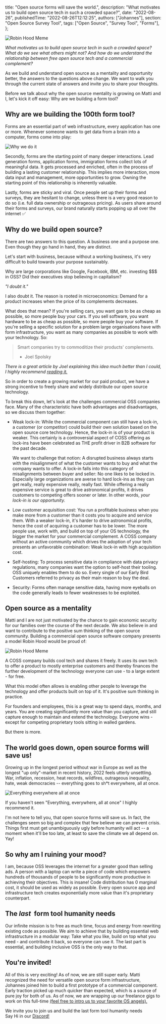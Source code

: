 
  title: "Open source forms will save the world.",
  description: "What motivates us to build open source tech in such a crowded space?",
  date: "2022-08-26",
  publishedTime: "2022-08-26T12:12:25",
  authors: ["Johannes"],
  section: "Open Source Survey Tool",
  tags: ["Open Source", "Survey Tool", "Forms"],
};

<AuthorBox name="Johannes" title="Co-Founder" date="April 7th, 2023" duration="4" />

<Image src={RobinHoodMeme} alt="Robin Hood Meme" className="rounded-lg" />

_What motivates us to build open source tech in such a crowded space? What do we see what others might not? And how do we understand the relationship between free open source tech and a commercial complement?_

As we build and understand open source as a mentality and opportunity better, the answers to the questions above change. We want to walk you through the current state of answers and invite you to share your thoughts.

Before we talk about why the open source mentality is growing on Matti and I, let's kick it off easy: Why are we building a form tool?

## Why are we building the 100th form tool?

Forms are an essential part of web infrastructure, every application has one or more. Whenever someone wants to get data from a brain into a computer, forms come into play:

<Image src={WhyWeDoIt} alt="Why we do it" className="rounded-lg" />

Secondly, forms are the starting point of many deeper interactions. Lead generation forms, application forms, immigration forms collect lots of meaningful data. It gets processed and enriched, often in the process of building a lasting customer relationship. This implies more interaction, more data input and management, more opportunities to grow. Owning the starting point of this relationship is inherently valuable.

Lastly, forms are sticky and viral. Once people set up their forms and surveys, they are hesitant to change, unless there is a very good reason to do so (i.e. full data ownership or outrageous pricing). As users share around their forms and surveys, our brand naturally starts popping up all over the internet ✅

## Why do we build open source?

There are two answers to this question. A business one and a purpose one. Even though they go hand in hand, they are distinct.

Let's start with business, because without a working business, it's very difficult to build towards your purpose sustainably.

Why are large corporations like Google, Facebook, IBM, etc. investing $$$ in OSS? Did their executives stop believing in capitalism?

<ResponsiveEmbed
  src="https://www.youtube-nocookie.com/embed/j4ovbmsp6p0?start=9"
  allowFullScreen
  className="rounded-lg"
/>

_"I doubt it."_

I also doubt it. The reason is rooted in microeconomics: Demand for a product increases when the price of its complements decreases.

What does that mean? If you're selling cars, you want gas to be as cheap as possible, so more people buy your cars. If you sell software, you want hardware to be as cheap as possible, so more people buy your software. If you're selling a specific solution for a problem large organisations have with form infrastructure, you want as many companies as possible to work with your technology. So:

> Smart companies try to commoditize their products' complements.
>
> - Joel Spolsky

_There is a great article by Joel explaining this idea much better than I could, I highly recommend [reading it.](https://www.joelonsoftware.com/2002/06/12/strategy-letter-v/)_

So in order to create a growing market for our paid product, we have a strong incentive to freely share and widely distribute our open source technology.

To break this down, let's look at the challenges commercial OSS companies face. Many of the characteristic have both advantages and disadvantages, so we discuss them together:

- Weak lock-in: While the commercial component can still have a lock-in, a customer (or competitor) could build their own solution based on the open source core technology. Hence, the lock-in is of your product is weaker. This certainly is a controversial aspect of COSS offering as lock-ins have been celebrated as THE profit driver in B2B software for the past decade.

  We want to challenge that notion: A disrupted business always starts with the misalignment of what the customer wants to buy and what the company wants to offer. A lock-in falls into this category of misalignments between buyer and seller: No one likes to be locked in. Especially large organizations are averse to hard lock-ins as they can get really, really expensive really, really fast. While offering a really expensive service is great to drive astronomical profits, it drives customers to competing offers sooner or later. In other words, *your lock-in is our opportunity.*

- Low customer acquisition cost: You run a profitable business when you make more from a customer than it costs you to acquire and service them. With a weaker lock-in, it's harder to drive astronomical profits, hence the cost of acquiring a customer has to be lower. The more people use, work with, and build on top of your OS technology, the bigger the market for your commercial complement. A COSS company without an active community which drives the adoption of your tech presents an unfavorable combination: Weak lock-in with high acquisition cost.
- Self-hosting: To process sensitive data in compliance with data privacy regulations, many companies want the option to self-host their tooling. OSS uniquely enables them to do so. Every single of our Early Bird Customers referred to privacy as their main reason to buy the deal.
- Security: Forms often manage sensitive data, having more eyeballs on the code generally leads to fewer weaknesses to be exploited.

## Open source as a mentality

Matti and I are not just motivated by the chance to gain economic security for our families over the course of the next decade. We also believe in and want to contribute to the positive sum thinking of the open source community. Building a commercial open source software company presents a model Robin Hood would be proud of:

<Image src={RobinHoodMeme} alt="Robin Hood Meme" className="rounded-lg" />

A COSS company builds cool tech and shares it freely. It uses its own tech to offer a product to mostly enterprise customers and thereby finances the further development of the technology everyone can use - to a large extent - for free.

What this model often allows is enabling other people to leverage the technology and offer products built on top of it. It's positive sum thinking in practice.

For founders and employees, this is a great way to spend days, months, and years. You are creating significantly more value than you capture, and still capture enough to maintain and extend the technology. Everyone wins - except for competing proprietary tools sitting in walled gardens.

But there is more.

## The world goes down, open source forms will save us!

Growing up in the longest period without war in Europe as well as the longest "up only"-market in recent history, 2022 feels utterly unsettling. War, inflation, recession, heat records, wildfires, outrageous inequality, hate, weak democracies -- everything goes to sh\*t everywhere, all at once.

<Image src={EverythinEverywhereAllAtOnce} alt="Everything everywhere all at once" className="rounded-lg" />

If you haven't seen "Everything, everywhere, all at once" I highly recommend it.

I'm not here to tell you, that open source forms will save us. In fact, the challenges seem so big and complex that few believe we can prevent crisis. Things first must get unambiguously ugly before humanity will act -- a moment when it'll be too late, at least to save the climate we all depend on. Yay!

## So why am I ruining your mood?

I am, because OSS leverages the internet for a greater good than selling ads. A person with a laptop can write a piece of code which empowers hundreds of thousands of people to be significantly more productive in achieving their objectives. This is insane! Code distribution has 0 marginal cost, it should be used as widely as possible. Every open source app and infrastructure tech creates exponentially more value than it's proprietary counterpart.

## The *last*  form tool humanity needs

Our infinite mission is to free as much time, focus and energy from rewriting existing code as possible. We aim to achieve that by building essential web infrastructure in a modular way: Take what you like, build on top what you need - and contribute it back, so everyone can use it. The last part is essential, and building inclusive OSS is the only way to that.

## You're invited!

All of this is very exciting! As of now, we are still super early. Matti recognized the need for versatile open source form infrastructure, Johannes joined him to build a first prototype of a commercial component. Early traction picked up much quicker than expected, which is a source of pure joy for both of us. As of now, we are wrapping up our freelance gigs to work on this full-time [(feel free to intro us to your favorite OS angels).](mailto:johannes@snoopforms.com)

We invite you to join us and build the last form tool humanity needs <br/>
Say Hi in our [Discord!](https://snoopforms.com/discord)

